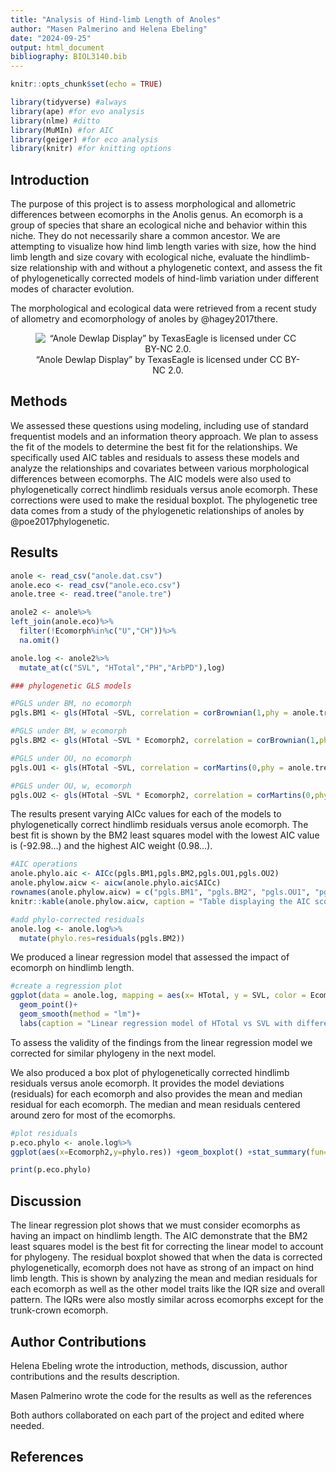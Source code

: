 ```yaml
---
title: "Analysis of Hind-limb Length of Anoles"
author: "Masen Palmerino and Helena Ebeling"
date: "2024-09-25"
output: html_document
bibliography: BIOL3140.bib
---
```


```r
knitr::opts_chunk$set(echo = TRUE)
```
```r
library(tidyverse) #always
library(ape) #for evo analysis
library(nlme) #ditto
library(MuMIn) #for AIC
library(geiger) #for eco analysis
library(knitr) #for knitting options
```

## Introduction
The purpose of this project is to assess morphological and allometric differences between ecomorphs in the Anolis genus. An ecomorph is a group of species that share an ecological niche and behavior within this niche. They do not necessarily share a common ancestor. We are attempting to visualize how hind limb length varies with size, how the hind limb length and size covary with ecological niche, evaluate the hindlimb-size relationship with and without a phylogenetic context, and assess the fit of phylogenetically corrected models of hind-limb variation under different modes of character evolution. 

The morphological and ecological data were retrieved from a recent study of allometry and ecomorphology of anoles by @hagey2017there.
<center>
!["Anole Dewlap Display" by TexasEagle is licensed under CC BY-NC 2.0.](https://live.staticflickr.com/7073/7196035224_0ed5c15509_b.jpg)
</center>
## Methods
We assessed these questions using modeling, including use of standard frequentist models and an information theory approach. We plan to assess the fit of the models to determine the best fit for the relationships. We specifically used AIC tables and residuals to assess these models and analyze the relationships and covariates between various morphological differences between ecomorphs. The AIC models were also used to phylogenetically correct hindlimb residuals versus anole ecomorph. These corrections were used to make the residual boxplot. The phylogenetic tree data comes from a study of the phylogenetic relationships of anoles by @poe2017phylogenetic.

## Results
```r
anole <- read_csv("anole.dat.csv")
anole.eco <- read_csv("anole.eco.csv")
anole.tree <- read.tree("anole.tre")
```
```r
anole2 <- anole%>%
left_join(anole.eco)%>%
  filter(!Ecomorph%in%c("U","CH"))%>%
  na.omit()

anole.log <- anole2%>%
  mutate_at(c("SVL", "HTotal","PH","ArbPD"),log)
```
```r
### phylogenetic GLS models

#PGLS under BM, no ecomorph
pgls.BM1 <- gls(HTotal ~SVL, correlation = corBrownian(1,phy = anole.tree,form=~Species),data = anole.log, method = "ML")

#PGLS under BM, w ecomorph
pgls.BM2 <- gls(HTotal ~SVL * Ecomorph2, correlation = corBrownian(1,phy = anole.tree,form=~Species),data = anole.log, method = "ML")

#PGLS under OU, no ecomorph
pgls.OU1 <- gls(HTotal ~SVL, correlation = corMartins(0,phy = anole.tree,form=~Species),data = anole.log, method = "ML")

#PGLS under OU, w, ecomorph
pgls.OU2 <- gls(HTotal ~SVL * Ecomorph2, correlation = corMartins(0,phy = anole.tree,form=~Species),data = anole.log, method = "ML")
```
The results present varying AICc values for each of the models to phylogenetically correct hindlimb residuals versus anole ecomorph. The best fit is shown by the BM2 least squares model with the lowest AIC value is (-92.98…) and the highest AIC weight (0.98…). 
```r
#AIC operations
anole.phylo.aic <- AICc(pgls.BM1,pgls.BM2,pgls.OU1,pgls.OU2)
anole.phylow.aicw <- aicw(anole.phylo.aic$AICc)
rownames(anole.phylow.aicw) = c("pgls.BM1", "pgls.BM2", "pgls.OU1", "pgls.OU2")
knitr::kable(anole.phylow.aicw, caption = "Table displaying the AIC scores of each PGLS model")
```
```r
#add phylo-corrected residuals
anole.log <- anole.log%>%
  mutate(phylo.res=residuals(pgls.BM2))
```
We produced a linear regression model that assessed the impact of ecomorph on hindlimb length.
```r
#create a regression plot
ggplot(data = anole.log, mapping = aes(x= HTotal, y = SVL, color = Ecomorph2))+
  geom_point()+
  geom_smooth(method = "lm")+
  labs(caption = "Linear regression model of HTotal vs SVL with different Ecomorphs distinguished by color")

```

To assess the validity of the findings from the linear regression model we corrected for similar phylogeny in the next model. 

We also produced a box plot of phylogenetically corrected hindlimb residuals versus anole ecomorph. It provides the model deviations (residuals) for each ecomorph and also provides the mean and median residual for each ecomorph. The median and mean residuals centered around zero for most of the ecomorphs. 

```r
#plot residuals
p.eco.phylo <- anole.log%>%
ggplot(aes(x=Ecomorph2,y=phylo.res)) +geom_boxplot() +stat_summary(fun=mean, geom="point", size=3)

print(p.eco.phylo)

```

## Discussion
The linear regression plot shows that we must consider ecomorphs as having an impact on hindlimb length. The AIC demonstrate that the BM2 least squares model is the best fit for correcting the linear model to account for phylogeny. The residual boxplot showed that when the data is corrected phylogenetically, ecomorph does not have as strong of an impact on hind limb length. This is shown by analyzing the mean and median residuals for each ecomorph as well as the other model traits like the IQR size and overall pattern. The IQRs were also mostly similar across ecomorphs except for the trunk-crown ecomorph.

## Author Contributions
Helena Ebeling wrote the introduction, methods, discussion, author contributions and the results description.

Masen Palmerino wrote the code for the results as well as the references

Both authors collaborated on each part of the project and edited where needed. 

## References


